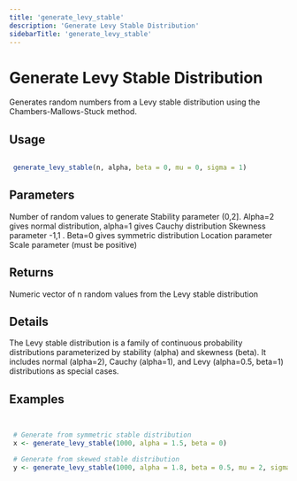```yaml
---
title: 'generate_levy_stable'
description: 'Generate Levy Stable Distribution'
sidebarTitle: 'generate_levy_stable'
---
```


# Generate Levy Stable Distribution


 Generates random numbers from a Levy stable distribution using the
 Chambers-Mallows-Stuck method.


## Usage

```r

 generate_levy_stable(n, alpha, beta = 0, mu = 0, sigma = 1)

```

## Parameters

<ParamField body="n" type="any">
  Number of random values to generate
</ParamField>
<ParamField body="alpha" type="any">
  Stability parameter (0,2]. Alpha=2 gives normal distribution,
 alpha=1 gives Cauchy distribution
</ParamField>
<ParamField body="beta" type="any">
  Skewness parameter  -1,1 . Beta=0 gives symmetric distribution
</ParamField>
<ParamField body="mu" type="any">
  Location parameter
</ParamField>
<ParamField body="sigma" type="any">
  Scale parameter (must be positive)
</ParamField>

## Returns


 Numeric vector of n random values from the Levy stable distribution


## Details


 The Levy stable distribution is a family of continuous probability
 distributions parameterized by stability (alpha) and skewness (beta). It
 includes normal (alpha=2), Cauchy (alpha=1), and Levy (alpha=0.5, beta=1)
 distributions as special cases.


## Examples

```r


 # Generate from symmetric stable distribution
 x <- generate_levy_stable(1000, alpha = 1.5, beta = 0)

 # Generate from skewed stable distribution
 y <- generate_levy_stable(1000, alpha = 1.8, beta = 0.5, mu = 2, sigma = 1)


```

